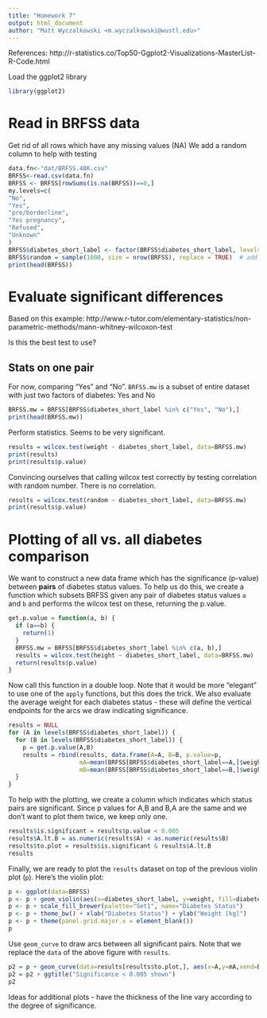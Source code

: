 ```yaml
---
title: "Homework 7"
output: html_document
author: "Matt Wyczalkowski <m.wyczalkowski@wustl.edu>"
---
```


References:
http://r-statistics.co/Top50-Ggplot2-Visualizations-MasterList-R-Code.html

Load the ggplot2 library
```r
library(ggplot2)
```
# Read in BRFSS data
Get rid of all rows which have any missing values (NA)
We add a random column to help with testing
```r
data.fn<-"dat/BRFSS.48K.csv"
BRFSS<-read.csv(data.fn)
BRFSS <- BRFSS[rowSums(is.na(BRFSS))==0,]
my.levels=c(
"No",
"Yes",
"pre/borderline",
"Yes pregnancy",
"Refused",
"Unknown"
)
BRFSS$diabetes_short_label <- factor(BRFSS$diabetes_short_label, levels = my.levels)
BRFSS$random = sample(1000, size = nrow(BRFSS), replace = TRUE)  # add a column of random numbers for testing
print(head(BRFSS))
```

# Evaluate significant differences
Based on this example: http://www.r-tutor.com/elementary-statistics/non-parametric-methods/mann-whitney-wilcoxon-test

Is this the best test to use?

## Stats on one pair
For now, comparing "Yes" and "No".  `BRFSS.mw` is a subset of entire dataset with just two factors of diabetes: Yes and No

```r
BRFSS.mw = BRFSS[BRFSS$diabetes_short_label %in% c("Yes", "No"),]
print(head(BRFSS.mw))
```

Perform statistics.  Seems to be very significant.
```r
results = wilcox.test(weight ~ diabetes_short_label, data=BRFSS.mw)
print(results)
print(results$p.value)
```

Convincing ourselves that calling wilcox test correctly by testing correlation with random number.  There is no correlation.
```r
results = wilcox.test(random ~ diabetes_short_label, data=BRFSS.mw)
print(results$p.value)

```

# Plotting of all vs. all diabetes comparison

We want to construct a new data frame which has the significance (p-value) between **pairs** of diabetes status values.  To help us do this, we create a function which subsets BRFSS given any pair of diabetes status values `a` and `b` and performs the wilcox test on these, returning the p.value.

```r

get.p.value = function(a, b) {
  if (a==b) {
    return(1)
  }
  BRFSS.mw = BRFSS[BRFSS$diabetes_short_label %in% c(a, b),]
  results = wilcox.test(height ~ diabetes_short_label, data=BRFSS.mw)
  return(results$p.value)
}
```

Now call this function in a double loop.  Note that it would be more "elegant" to use one of the `apply` functions, but this does the trick.  We also evaluate the average weight for each diabetes status - these will define the vertical endpoints for the arcs we draw indicating significance.

```r
results = NULL
for (A in levels(BRFSS$diabetes_short_label)) {
  for (B in levels(BRFSS$diabetes_short_label)) {
    p = get.p.value(A,B)
    results = rbind(results, data.frame(A=A, B=B, p.value=p,
                    mA=mean(BRFSS[BRFSS$diabetes_short_label==A,]$weight),
                    mB=mean(BRFSS[BRFSS$diabetes_short_label==B,]$weight)))
  }
}
```

To help with the plotting, we create a column which indicates which status pairs are significant.  Since p values for A,B and B,A are the same and we don't want to plot them twice, we keep only one.  
```r
results$is.significant = results$p.value < 0.005
results$A.lt.B = as.numeric(results$A) < as.numeric(results$B)
results$to.plot = results$is.significant & results$A.lt.B
results
```

Finally, we are ready to plot the `results` dataset on top of the previous violin plot (`p`). 
Here's the violin plot:
```r
p <- ggplot(data=BRFSS)
p <- p + geom_violin(aes(x=diabetes_short_label, y=weight, fill=diabetes_short_label), color=NA) + guides(fill=FALSE)
p <- p + scale_fill_brewer(palette="Set1", name="Diabetes Status")
p <- p + theme_bw() + xlab("Diabetes Status") + ylab("Weight [kg]")
p <- p + theme(panel.grid.major.x = element_blank())
p
```

Use `geom_curve` to draw arcs between all significant pairs.  Note that we replace the `data` of the above figure with `results`.

```r
p2 = p + geom_curve(data=results[results$to.plot,], aes(x=A,y=mA,xend=B, yend=mB), curvature=-0.5)
p2 = p2 + ggtitle("Significance < 0.005 shown")
p2
```

Ideas for additional plots - have the thickness of the line vary according to the degree of significance.